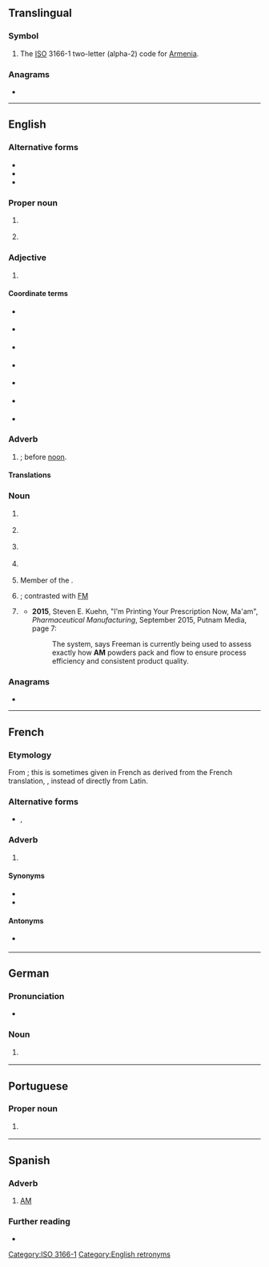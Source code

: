 {{also|Appendix:Variations of "am"}}
==Translingual==

===Symbol===
{{head|mul|symbol}}

# The [[ISO]] 3166-1 two-letter (alpha-2) code for [[Armenia]].

===Anagrams===

* {{l|mul|MA}}

[[Category:ISO 3166-1]]

----

==English==
{{wikipedia|AM}}

===Alternative forms===
* {{l|en|A.M.}}
* {{l|en|A. M.}}
* {{l|en|A M}}

===Proper noun===
{{en-proper noun}}

# {{abbreviation of|en|Amazonas|nodot=1}} {{gloss|state of Brazil}}
# {{lb|en|music}} {{initialism of|en|{{w|Arctic Monkeys}}}}

===Adjective===
{{en-adj|-}}

# {{lb|en|timekeeping}} {{initialism of|en|Anno Mundi}} {{gloss|Latin for ''in the year of the world''}}

====Coordinate terms====
{{sense|Anno Mundi}}
* {{l|en|AD}} {{gloss|Anno Domini}}
* {{l|en|BC}} {{gloss|Before Christ}}
* {{l|en|CE}} {{gloss|Christian/Common Era}}
* {{l|en|BCE}} {{gloss|Before Christian/Common Era}}
* {{l|en|AP}} {{gloss|After Present}} {{qualifier|1= "Present" = A.D. 1950}}
* {{l|en|BP}} {{gloss|Before Present}} {{qualifier|1= "Present" = A.D. 1950}}
* {{l|en|AH}} {{gloss|Anno Hegirae}}

===Adverb===
{{en-adv|-}}

# {{lb|en|sometimes|lower case|often|punctuated}} {{initialism of|en|ante meridiem|nodot=1}} {{q|borrowed from Latin}}; before [[noon]].

====Translations====
{{trans-see|before noon|a.m.}}

===Noun===
{{en-noun|~}}

# {{lb|en|education}} {{initialism of|en|Artium Magister}}
# {{lb|en|education}} {{initialism of|en|Master of Arts}}
# {{lb|en|politics|UK}} {{initialism of|en|Assembly Member}} {{gloss|A title similar to [[MP]], placed after the name of a Member of the Welsh National Assembly.}}
# {{lb|en|property law}} {{initialism of|en|automated mapping}} {{gloss|Used in conjunction with Facilities Managements abbreviations (AM/FM).}}
# Member of the {{w|Order of Australia}}.
# {{lb|en|communication|broadcasting}} {{initialism of|en|amplitude modulation}}; contrasted with [[FM]]
# {{lb|en|manufacturing}} {{initialism of|en|additive manufacturing}}
#* '''2015''', Steven E. Kuehn, "I'm Printing Your Prescription Now, Ma'am", ''Pharmaceutical Manufacturing'', September 2015, Putnam Media, page 7:
#*: The system, says Freeman is currently being used to assess exactly how '''AM''' powders pack and flow to ensure process efficiency and consistent product quality.

===Anagrams===
* {{anagrams|en|a=am|-ma-|M&A|M.A.|MA|Ma|ma}}

[[Category:English retronyms]]

----

==French==

===Etymology===
From {{etyl|la|fr}} {{m|la|ante meridiem}}; this is sometimes given in French as derived from the French translation, {{m|fr|avant|gloss=before}} {{m|fr|midi|gloss=noon}}, instead of directly from Latin.

===Alternative forms===
* {{l|fr|A.M.}}, {{l|fr|A. M.}}

===Adverb===
{{head|fr|adverb}}

# {{abbreviation of|fr|ante meridiem}}

====Synonyms====
{{sense|ante meridiem}}
* {{l|fr|ante meridiem}}
* {{l|fr|avant midi}}

====Antonyms====
* {{sense|ante meridiem}} {{l|fr|PM}}

----

==German==

===Pronunciation===
* {{audio|de|LL-Q188 (deu)-Frank C. Müller-AM.wav|Audio}}

===Noun===
{{de-noun|n|AM|gen2=AMs|-}}

# {{lb|de|software|development}} {{acronym of|de|w:de:Anwendungsmanagement|Anwendungsmanagement}}

----

==Portuguese==

===Proper noun===
{{pt-proper noun}}

# {{abbreviation of|pt|Amazonas|nodot=1}} {{gloss|a Brazilian state}}

----

==Spanish==

===Adverb===
{{head|es|adverb}}

# [[#English|AM]] {{gloss|before noon}}

===Further reading===
* {{R:DRAE}}